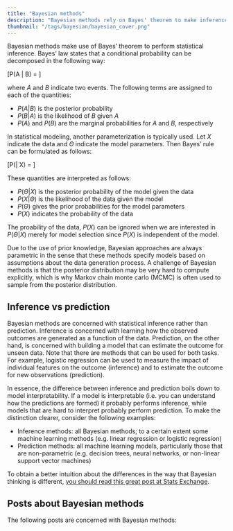 ```yaml
---
title: "Bayesian methods"
description: "Bayesian methods rely on Bayes' theorem to make inferences according to the posterior distribution. These methods are particularly useful for obtaining insights about the data generation process." 
thumbnail: "/tags/bayesian/bayesian_cover.png"
---
```

Bayesian methods make use of Bayes' theorem to perform statistical inference. Bayes' law states that a conditional probability can be decomposed in the following way:

\[P(A | B) = \frac{P(B|A) P(A)}{P(B)}\]

where $A$ and $B$ indicate two events. The following terms are assigned to each of the quantities:

* $P(A|B)$ is the posterior probability
* $P(B|A)$ is the likelihood of $B$ given $A$
* $P(A)$ and $P(B)$ are the marginal probabilities for $A$ and $B$, respectively

In statistical modeling, another parameterization is typically used. Let $X$ indicate the data and $\Theta$ indicate the model parameters. Then Bayes' rule can be formulated as follows:

\[P(\Theta | X) = \frac{P(X | \Theta) P(\Theta)}{P(X)}\]

These quantities are interpreted as follows:

* $P(\Theta | X)$ is the posterior probability of the model given the data
* $P(X|\Theta)$ is the likelihood of the data given the model
* $P(\Theta)$ gives the prior probabilities for the model parameters
* $P(X)$ indicates the probability of the data

The proability of the data, $P(X)$ can be ignored when we are interested in $P(\Theta | X)$ merely for model selection since $P(X)$ is independent of the model.

Due to the use of prior knowledge, Bayesian approaches are always parametric in the sense that these methods specify models based on assumptions about the data generation process. A challenge of Bayesian methods is that the posterior distribution may be very hard to compute explicitly, which is why Markov chain monte carlo (MCMC) is often used to sample from the posterior distribution.

## Inference vs prediction

Bayesian methods are concerned with statistical inference rather than prediction. Inference is concerned with learning how the observed outcomes are generated as a function of the data. Prediction, on the other hand, is concerned with building a model that can estimate the outcome for unseen data. Note that there are methods that can be used for both tasks. For example, logistic regression can be used to measure the impact of individual features on the outcome (inference) and to estimate the outcome for new observations (prediction).

In essence, the difference between inference and prediction boils down to model interpretability. If a model is interpretable (i.e. you can understand how the predictions are formed) it probably performs inference, while models that are hard to interpret probably perform prediction. To make the distinction clearer, consider the following examples:

* Inference methods: all Bayesian methods; to a certain extent some machine learning methods (e.g.  linear regression or logistic regression)
* Prediction methods: all machine learning models, particularly those that are non-parametric (e.g. decision trees, neural networks, or non-linear support vector machines)

To obtain a better intuition about the differences in the way that Bayesian thinking is different, [you should read this great post at Stats Exchange](https://stats.stackexchange.com/a/73180).

## Posts about Bayesian methods

The following posts are concerned with Bayesian methods:


